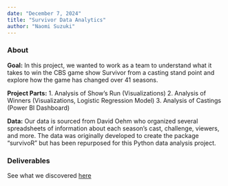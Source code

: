 ```yaml
---
date: "December 7, 2024"
title: "Survivor Data Analytics"
author: "Naomi Suzuki"
---
```


### About

**Goal:** In this project, we wanted to work as a team to understand what it takes to win the CBS game show Survivor from a casting stand point and explore how the game has changed over 41 seasons.  

**Project Parts:** 
1. Analysis of Show’s Run (Visualizations)
2. Analysis of Winners (Visualizations, Logistic Regression Model)
3. Analysis of Castings (Power BI Dashboard)

**Data:** Our data is sourced from David Oehm who organized several spreadsheets of information about each season’s cast, challenge, viewers, and more. The data was originally developed to create the package “survivoR” but has been repurposed for this Python data analysis project. 

### Deliverables

See what we discovered [here](/survivor_analytics.pdf)
